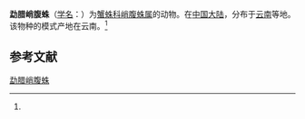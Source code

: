 {{Speciesbox
| name = 勐腊峭腹蛛
| status = 
| status_system = 
| image = 
| genus = Tmarus
| species = menglae
| authority = (Song et Zhao, 1994)<ref name='id14602'>{{cite web| url =http://www.bioinfo.cn/db05/BjdwSpecies.php?action=view&id=14602| title =勐腊峭腹蛛| work =《中国动物物种编目数据库》| publisher =中国科学院微生物研究所| author =中国科学院动物研究所| accessdate =2009-04-28| deadurl =yes| archiveurl =https://web.archive.org/web/20160305075203/http://www.bioinfo.cn/db05/BjdwSpecies.php?action=view&id=14602| archivedate =2016-03-05}}</ref>
}}

'''勐腊峭腹蛛'''（[[学名|学名]]：{{lang|la|''Tmarus menglae''}}）为[[蟹蛛科|蟹蛛科]][[峭腹蛛属|峭腹蛛属]]的动物。在[[中国大陆|中国大陆]]，分布于[[云南|云南]]等地。该物种的模式产地在云南。<ref name='id14602'/>

== 参考文献 ==
{{reflist}}

{{Wikispecies|Tmarus menglae}}
{{Taxonbar|from=Q2579548}}

[[Category:峭腹蛛属|勐腊峭腹蛛]]


{{蜘蛛小作品}}